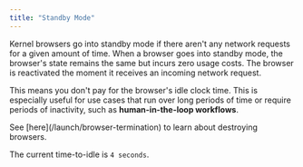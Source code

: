 ```yaml
---
title: "Standby Mode"
---
```


Kernel browsers go into standby mode if there aren't any network requests for a given amount of time. When a browser goes into standby mode, the browser's state remains the same but incurs zero usage costs. The browser is reactivated the moment it receives an incoming network request.

This means you don't pay for the browser's idle clock time. This is especially useful for use cases that run over long periods of time or require periods of inactivity, such as **human-in-the-loop workflows**.

<Info>
    See [here](/launch/browser-termination) to learn about destroying browsers.
</Info>

The current time-to-idle is `4 seconds`.
